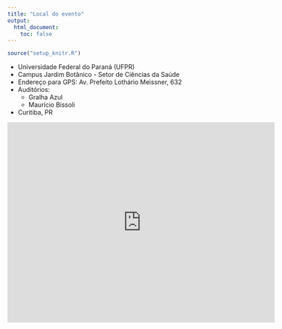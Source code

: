 ```yaml
---
title: "Local do evento"
output:
  html_document:
    toc: false
---
```


```r
source("setup_knitr.R")
```

- Universidade Federal do Paraná (UFPR)
- Campus Jardim Botânico - Setor de Ciências da Saúde
- Endereço para GPS: Av. Prefeito Lothário Meissner, 632
- Auditórios:
  - Gralha Azul
  - Maurício Bissoli
- Curitiba, PR

<iframe src="https://www.google.com/maps/embed?pb=!1m18!1m12!1m3!1d1801.404028146767!2d-49.24157639285917!3d-25.444679918655332!2m3!1f0!2f0!3f0!3m2!1i1024!2i768!4f13.1!3m3!1m2!1s0x94dce5015a3cba6b%3A0xc67731032a4260f3!2sUFPR+-+Campus+III!5e0!3m2!1spt-BR!2sbr!4v1522706811259" width="600" height="450" frameborder="0" style="border:0" allowfullscreen></iframe>
